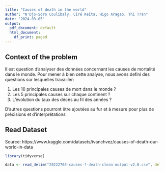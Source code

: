 ```yaml
---
title: "Causes of death in the world"
author: "N'Djo-Soro Coulibaly, Ciré Keïta, Higo Aragao, Thi Tran"
date: "2024-03-05"
output:
  pdf_document: default
  html_document:
    df_print: paged
---
```


## Context of the problem
  Il est question d'analyser des données concernant les causes de mortalité dans le monde. Pour mener à bien cette analyse, nous avons defini des questions sur lesquelles travailler:
  
  1) Les 10 principales causes de mort dans le monde ?
  2) Les 5 principales causes sur chaque continent ?
  3) L'évolution du taux des décès au fil des années ?

D'autres questions pourront être ajoutées au fur et à mesure pour plus de précisions et d'interprétations


## Read Dataset
Source: https://www.kaggle.com/datasets/ivanchvez/causes-of-death-our-world-in-data

```r
library(tidyverse)

data <- read_delim("20222703-causes-f-death-clean-output-v2.0.csv", delim=",")
```


